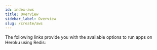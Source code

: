 ```yaml
---
id: index-aws
title: Overview  
sidebar_label: Overview
slug: /create/aws
---
```



The following links provide you with the available options to run apps on Heroku using Redis:

<div class="row">
 <div class="col">
     <RedisCard
        title="AWS Portal"
        description="Create a Redis database on AWS"
        page="/create/aws/redis-on-aws"
        />
 </div>
 <div class="col">
    <RedisCard
        title="How to Build a Slack Bot to Retrieve Lost Files Using AWS S3 and RediSearch"
        description="Building a Slack Bot to Retrieve Lost Files Using AWS S3 and RediSearch"
        page="/create/aws/slackbot"
        />
 </div>
 </div>
